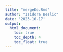 ```yaml
---
title: "mergeKo.Rmd"
author: "Isidora Beslic"
date: '2023-10-17'
output: 
  html_document:
    toc: true
    toc_depth: 4
    toc_float: true
---
```


```R
```
